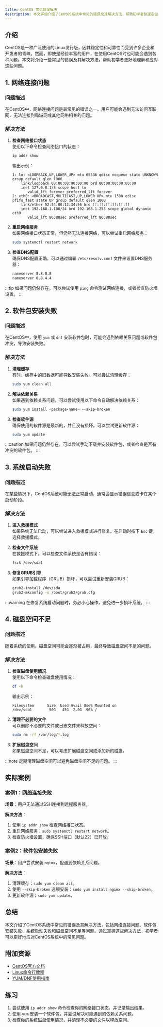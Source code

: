 ```yaml
---
title: CentOS 常见错误解决
description: 本文详细介绍了CentOS系统中常见的错误及其解决方法，帮助初学者快速定位和解决问题。
---
```


## 介绍

CentOS是一种广泛使用的Linux发行版，因其稳定性和可靠性而受到许多企业和开发者的青睐。然而，即使是经验丰富的用户，在使用CentOS时也可能会遇到各种问题。本文将介绍一些常见的错误及其解决方法，帮助初学者更好地理解和应对这些问题。

## 1. 网络连接问题

### 问题描述
在CentOS中，网络连接问题是最常见的错误之一。用户可能会遇到无法访问互联网、无法连接到局域网或其他网络相关的问题。

### 解决方法

1. **检查网络接口状态**  
   使用以下命令检查网络接口的状态：
   ```bash
   ip addr show
   ```
   输出示例：
   ```
   1: lo: <LOOPBACK,UP,LOWER_UP> mtu 65536 qdisc noqueue state UNKNOWN group default qlen 1000
       link/loopback 00:00:00:00:00:00 brd 00:00:00:00:00:00
       inet 127.0.0.1/8 scope host lo
          valid_lft forever preferred_lft forever
   2: eth0: <BROADCAST,MULTICAST,UP,LOWER_UP> mtu 1500 qdisc pfifo_fast state UP group default qlen 1000
       link/ether 52:54:00:12:34:56 brd ff:ff:ff:ff:ff:ff
       inet 192.168.1.100/24 brd 192.168.1.255 scope global dynamic eth0
          valid_lft 86388sec preferred_lft 86388sec
   ```

2. **重启网络服务**  
   如果网络接口状态正常，但仍然无法连接网络，可以尝试重启网络服务：
   ```bash
   sudo systemctl restart network
   ```

3. **检查DNS配置**  
   确保DNS配置正确，可以通过编辑 `/etc/resolv.conf` 文件来设置DNS服务器：
   ```bash
   nameserver 8.8.8.8
   nameserver 8.8.4.4
   ```

:::tip
如果问题仍然存在，可以尝试使用 `ping` 命令测试网络连接，或者检查防火墙设置。
:::

## 2. 软件包安装失败

### 问题描述
在CentOS中，使用 `yum` 或 `dnf` 安装软件包时，可能会遇到依赖关系问题或软件包冲突，导致安装失败。

### 解决方法

1. **清理缓存**  
   有时，缓存中的旧数据可能导致安装失败。可以尝试清理缓存：
   ```bash
   sudo yum clean all
   ```

2. **解决依赖关系**  
   如果遇到依赖关系问题，可以尝试使用以下命令自动解决依赖关系：
   ```bash
   sudo yum install <package-name> --skip-broken
   ```

3. **检查软件源**  
   确保使用的软件源是最新的，并且没有损坏。可以尝试更新软件源：
   ```bash
   sudo yum update
   ```

:::caution
如果问题仍然存在，可以尝试手动下载并安装软件包，或者检查是否有冲突的软件包。
:::

## 3. 系统启动失败

### 问题描述
在某些情况下，CentOS系统可能无法正常启动，通常会显示错误信息或卡在某个启动阶段。

### 解决方法

1. **进入救援模式**  
   如果系统无法启动，可以尝试进入救援模式进行修复。在启动时按下 `Esc` 键，选择救援模式。

2. **检查文件系统**  
   在救援模式下，可以检查文件系统是否有错误：
   ```bash
   fsck /dev/sda1
   ```

3. **修复GRUB引导**  
   如果引导加载程序（GRUB）损坏，可以尝试重新安装GRUB：
   ```bash
   grub2-install /dev/sda
   grub2-mkconfig -o /boot/grub2/grub.cfg
   ```

:::warning
在修复系统启动问题时，务必小心操作，避免进一步损坏系统。
:::

## 4. 磁盘空间不足

### 问题描述
随着系统的使用，磁盘空间可能会逐渐被占用，最终导致磁盘空间不足的问题。

### 解决方法

1. **检查磁盘使用情况**  
   使用以下命令检查磁盘使用情况：
   ```bash
   df -h
   ```
   输出示例：
   ```
   Filesystem      Size  Used Avail Use% Mounted on
   /dev/sda1        50G   45G  2.0G  96% /
   ```

2. **清理不必要的文件**  
   可以删除不必要的文件或日志文件来释放空间：
   ```bash
   sudo rm -rf /var/log/*.log
   ```

3. **扩展磁盘空间**  
   如果磁盘空间不足，可以考虑扩展磁盘空间或添加新的磁盘。

:::note
定期清理磁盘空间可以避免磁盘空间不足的问题。
:::

## 实际案例

### 案例1：网络连接失败

**场景**：用户无法通过SSH连接到远程服务器。

**解决方法**：
1. 使用 `ip addr show` 检查网络接口状态。
2. 重启网络服务：`sudo systemctl restart network`。
3. 检查防火墙设置，确保SSH端口（默认22）已开放。

### 案例2：软件包安装失败

**场景**：用户尝试安装 `nginx`，但遇到依赖关系问题。

**解决方法**：
1. 清理缓存：`sudo yum clean all`。
2. 使用 `--skip-broken` 选项安装：`sudo yum install nginx --skip-broken`。
3. 更新软件源：`sudo yum update`。

## 总结

本文介绍了CentOS系统中常见的错误及其解决方法，包括网络连接问题、软件包安装失败、系统启动失败和磁盘空间不足等问题。通过掌握这些解决方法，初学者可以更好地应对CentOS系统中的常见问题。

## 附加资源

- [CentOS官方文档](https://www.centos.org/docs/)
- [Linux命令行教程](https://linuxcommand.org/)
- [YUM/DNF使用指南](https://access.redhat.com/documentation/en-us/red_hat_enterprise_linux/8/html/package_management_guide/index)

## 练习

1. 尝试使用 `ip addr show` 命令检查你的网络接口状态，并记录输出结果。
2. 使用 `yum` 安装一个软件包，并尝试解决可能遇到的依赖关系问题。
3. 检查你的系统磁盘使用情况，并清理不必要的文件以释放空间。